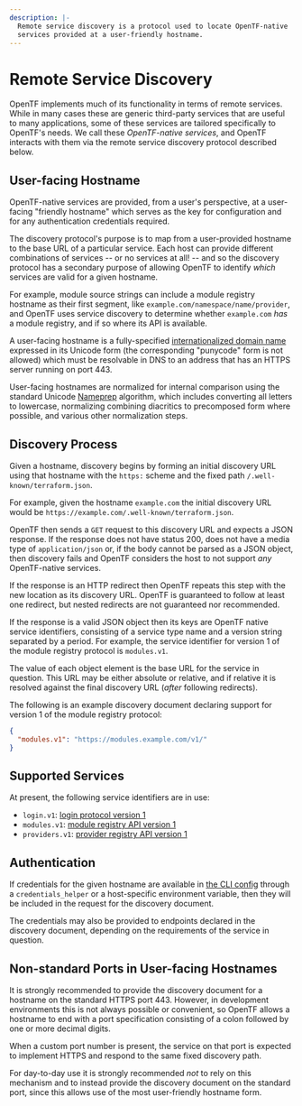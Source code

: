 ```yaml
---
description: |-
  Remote service discovery is a protocol used to locate OpenTF-native
  services provided at a user-friendly hostname.
---
```


# Remote Service Discovery

OpenTF implements much of its functionality in terms of remote services.
While in many cases these are generic third-party services that are useful
to many applications, some of these services are tailored specifically to
OpenTF's needs. We call these _OpenTF-native services_, and OpenTF
interacts with them via the remote service discovery protocol described below.

## User-facing Hostname

OpenTF-native services are provided, from a user's perspective, at a
user-facing "friendly hostname" which serves as the key for configuration and
for any authentication credentials required.

The discovery protocol's purpose is to map from a user-provided hostname to
the base URL of a particular service. Each host can provide different
combinations of services -- or no services at all! -- and so the discovery
protocol has a secondary purpose of allowing OpenTF to identify _which_
services are valid for a given hostname.

For example, module source strings can include a module registry hostname
as their first segment, like `example.com/namespace/name/provider`, and
OpenTF uses service discovery to determine whether `example.com` _has_
a module registry, and if so where its API is available.

A user-facing hostname is a fully-specified
[internationalized domain name](https://en.wikipedia.org/wiki/Internationalized_domain_name)
expressed in its Unicode form (the corresponding "punycode" form is not allowed)
which must be resolvable in DNS to an address that has an HTTPS server running
on port 443.

User-facing hostnames are normalized for internal comparison using the
standard Unicode [Nameprep](https://en.wikipedia.org/wiki/Nameprep) algorithm,
which includes converting all letters to lowercase, normalizing combining
diacritics to precomposed form where possible, and various other normalization
steps.

## Discovery Process

Given a hostname, discovery begins by forming an initial discovery URL
using that hostname with the `https:` scheme and the fixed path
`/.well-known/terraform.json`.

For example, given the hostname `example.com` the initial discovery URL
would be `https://example.com/.well-known/terraform.json`.

OpenTF then sends a `GET` request to this discovery URL and expects a
JSON response. If the response does not have status 200, does not have a media
type of `application/json` or, if the body cannot be parsed as a JSON object,
then discovery fails and OpenTF considers the host to not support _any_
OpenTF-native services.

If the response is an HTTP redirect then OpenTF repeats this step with the
new location as its discovery URL. OpenTF is guaranteed to follow at least
one redirect, but nested redirects are not guaranteed nor recommended.

If the response is a valid JSON object then its keys are OpenTF native
service identifiers, consisting of a service type name and a version string
separated by a period. For example, the service identifier for version 1 of
the module registry protocol is `modules.v1`.

The value of each object element is the base URL for the service in question.
This URL may be either absolute or relative, and if relative it is resolved
against the final discovery URL (_after_ following redirects).

The following is an example discovery document declaring support for
version 1 of the module registry protocol:

```json
{
  "modules.v1": "https://modules.example.com/v1/"
}
```

## Supported Services

At present, the following service identifiers are in use:

* `login.v1`: [login protocol version 1](/docs/cli/commands/login)
* `modules.v1`: [module registry API version 1](/docs/internals/module-registry-protocol)
* `providers.v1`: [provider registry API version 1](/docs/internals/provider-registry-protocol)

## Authentication

If credentials for the given hostname are available in
[the CLI config](/docs/cli/config/config-file#Credentials) through a `credentials_helper` or a host-specific environment variable, then they will be included in the request for the discovery document.

The credentials may also be provided to endpoints declared in the discovery
document, depending on the requirements of the service in question.

## Non-standard Ports in User-facing Hostnames

It is strongly recommended to provide the discovery document for a hostname
on the standard HTTPS port 443. However, in development environments this is
not always possible or convenient, so OpenTF allows a hostname to end
with a port specification consisting of a colon followed by one or more
decimal digits.

When a custom port number is present, the service on that port is expected to
implement HTTPS and respond to the same fixed discovery path.

For day-to-day use it is strongly recommended _not_ to rely on this mechanism
and to instead provide the discovery document on the standard port, since this
allows use of the most user-friendly hostname form.
